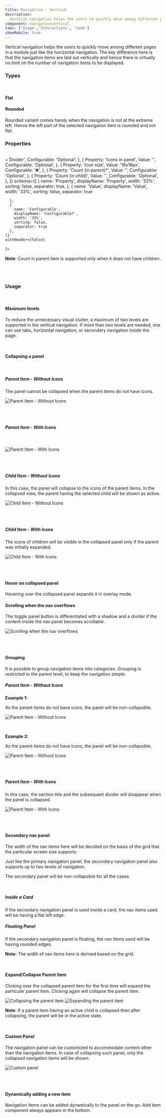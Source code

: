 ```yaml
---
title: Navigation - Vertical
description:
  Vertical navigation helps the users to quickly move among different pages in a module.
component: navigationvertical
tabs: ['Usage','Interactions', 'Code']
showMobile: true
---
```


Vertical navigation helps the users to quickly move among different pages in a module just like the horizontal navigation. The key difference here is that the navigation items are laid out vertically and hence there is virtually no limit on the number of navigation items to be displayed.

### Types

<br/>

#### Flat

<Preview name='components-verticalnav-flat-edged-vertical-navigation'/>

#### Rounded

Rounded variant comes handy when the navigation is not at the extreme left. Hence the left part of the selected navigation item is rounded and not flat.

<Preview name='components-verticalnav-round-edged-vertical-navigation'/>

### Properties

<br/>

<Card shadow='none'>
  <Table
    showMenu={false}
    separator={true}
    data={[
      {
        Property: 'Panel width',
        Value: '256px',
        Configurable: '❌',
      },
      {
        Property: 'Height of a nav item',
        Value: '36px',
        Configurable: '❌',
      },
      {
        Property: 'Width of a nav item',
        Value: 'auto',
        Configurable: '❌',
      },
      {
        Property: 'Panel collapse/expand action icon',
        Value: 'keyboard_arrow_left/keyboard_arrow_right icon',
        Configurable: '❌',
      },
      {
        Property: 'Section',
        Value: '<Label> + Divider',
        Configurable: 'Optional',
      },
      {
        Property: 'Icons in panel',
        Value: '<Icons>',
        Configurable: 'Optional',
      },
      {
        Property: 'Icon size',
        Value: '16x16px',
        Configurable: '❌',
      },
      {
        Property: 'Count (in parent)*',
        Value: '<Count>',
        Configurable: 'Optional',
      },
      {
        Property: 'Count (in child)',
        Value: '<Count>',
        Configurable: 'Optional',
      },
    ]}
    schema={[
      {
        name: 'Property',
        displayName: 'Property',
        width: '33%',
        sorting: false,
        separator: true,
      },
      {
        name: 'Value',
        displayName: 'Value',
        width: '33%',
        sorting: false,
        separator: true
        
      },
      {
        name: 'Configurable',
        displayName: 'Configurable?',
        width: '33%',
        sorting: false,
        separator: true
      },
    ]}
    withHeader={false}
  />
</Card>
<br/>

**Note**: Count in parent item is supported only when it does not have children.

<br/>
<br/>

### Usage

<br/>

#### Maximum levels

To reduce the unnecessary visual clutter, a maximum of two levels are supported in the vertical navigation. If more than two levels are needed, one can use tabs, horizontal navigation, or secondary navigation inside the page.

<br/>

#### Collapsing a panel

<br/>

##### Parent Item - Without Icons

The panel cannot be collapsed when the parent items do not have icons.

![Parent Item - Without Icons](./images/navigationvertical-1.png)

<br/>
<br/>

##### Parent Item - With Icons

<br/>

![Parent Item - With Icons](./images/navigationvertical-2.png)

<br/>
<br/>

##### Child Item - Without Icons

In this case, the panel will collapse to the icons of the parent items. In the collapsed view, the parent having the selected child will be shown as active.

![Child Item - Without Icons](./images/navigationvertical-3.png)

<br/>
<br/>

##### Child Item - With Icons

The icons of children will be visible in the collapsed panel only if the parent was initially expanded.

![Child Item - With Icons](./images/navigationvertical-4.png)

<br/>
<br/>

#### Hover on collapsed panel

Hovering over the collapsed panel expands it in overlay mode.

<Preview name='verticalnav-hoverable-vertical-navigation'/>

#### Scrolling when the nav overflows

The toggle panel button is differentiated with a shadow and a divider if the content inside the nav panel becomes scrollable.

![Scrolling when the nav overflows](./images/navigationvertical-6.png)

<br/>
<br/>

#### Grouping

It is possible to group navigation items into categories. Grouping is restricted to the parent level, to keep the navigation simple.

##### Parent Item - Without Icons

**Example 1:**

As the parent items do not have icons, the panel will be non-collapsible.

![Parent Item - Without Icons](./images/navigationvertical-7.png)

<br/>

**Example 2:**

As the parent items do not have icons, the panel will be non-collapsible.

![Parent Item - Without Icons](./images/navigationvertical-8.png)

<br/>
<br/>

##### Parent Item - With Icons

In this case, the section title and the subsequent divider will disappear when the panel is collapsed.

![Parent Item - With Icons](./images/navigationvertical-9.png)

<br/>
<br/>

#### Secondary nav panel

The width of the nav items here will be decided on the basis of the grid that the particular screen size supports.

Just like the primary navigation panel, the secondary navigation panel also supports up to two levels of navigation.

The secondary panel will be non-collapsible for all the cases.

<br/>

##### Inside a Card

If the secondary navigation panel is used inside a card, the nav items used will be having a flat left edge.
<Preview name='verticalnav-secondary-vertical-navigation'/>

##### Floating Panel

If the secondary navigation panel is floating, the nav items used will be having rounded edges.
<Preview name='verticalnav-round-edged-vertical-navigation'/>

**Note:** The width of nav items here is derived based on the grid.

<br/>

####  Expand/Collapse Parent Item

Clicking over the collapsed parent item for the first time will expand the particular parent item. Clicking again will collapse the parent item.

![Collapsing the parent item](./images/navigationvertical-12.png)
![Expanding the parent item](./images/navigationvertical-13.png)

**Note**: If a parent item having an active child is collapsed then after collapsing, the parent will be in the active state.

<br/>

#### Custom Panel

The navigation panel can be customized to accommodate content other than the navigation items. In case of collapsing such panel, only the collapsed navigation items will be shown.

![Custom panel](./images/navigationvertical-14.png)

<br/>
<br/>

#### Dynamically adding a new item

Navigation items can be added dynamically to the panel on the go. Add item component always appears in the bottom.

<br/>
<br/>